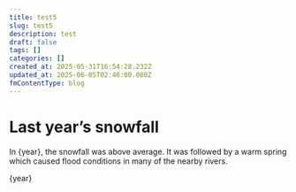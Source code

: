 ```yaml
---
title: test5
slug: test5
description: test
draft: false
tags: []
categories: []
created_at: 2025-05-31T16:54:28.232Z
updated_at: 2025-06-05T02:46:00.080Z
fmContentType: blog
---
```



# Last year’s snowfall

In {year}, the snowfall was above average.
It was followed by a warm spring which caused
flood conditions in many of the nearby rivers.

{year}
